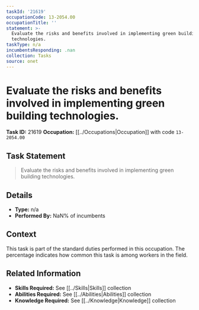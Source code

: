 ```yaml
---
taskId: '21619'
occupationCode: 13-2054.00
occupationTitle: ''
statement: >-
  Evaluate the risks and benefits involved in implementing green building
  technologies.
taskType: n/a
incumbentsResponding: .nan
collection: Tasks
source: onet
---
```

# Evaluate the risks and benefits involved in implementing green building technologies.

**Task ID:** 21619
**Occupation:** [[../Occupations|Occupation]] with code `13-2054.00`

## Task Statement

> Evaluate the risks and benefits involved in implementing green building technologies.

## Details

- **Type:** n/a
- **Performed By:** NaN% of incumbents

## Context

This task is part of the standard duties performed in this occupation. The percentage indicates how common this task is among workers in the field.

## Related Information

- **Skills Required:** See [[../Skills|Skills]] collection
- **Abilities Required:** See [[../Abilities|Abilities]] collection
- **Knowledge Required:** See [[../Knowledge|Knowledge]] collection
